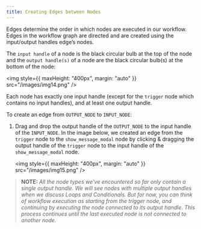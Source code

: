 ```yaml
---
title: Creating Edges between Nodes
---
```


Edges determine the order in which nodes are executed in our workflow. Edges in the workflow graph are directed and are created using the input/output handles edge’s nodes.

The `input handle` of a node is the black circular bulb at the top of the node and the `output handle(s)` of a node are the black circular bulb(s) at the bottom of the node:

<img style={{ maxHeight: "400px", margin: "auto" }} src="/images/img14.png" />

Each node has exactly one input handle (except for the `trigger` node which contains
no input handles), and at least one output handle.

To create an edge from `OUTPUT_NODE` to `INPUT_NODE`:

1. Drag and drop the output handle of the `OUTPUT_NODE` to the input handle of the `INPUT_NODE`. In the image below, we created an edge from the `trigger` node to the `show_message_modal` node by clicking & dragging the output handle of the `trigger` node to the input handle of the `show_message_modal` node.

   <img
     style={{ maxHeight: "400px", margin: "auto" }}
     src="/images/img15.png"
   />

> **NOTE:** _All the node types we’ve encountered so far only contain a single output handle. We will see nodes with multiple output handles when we discuss Loops and Conditionals. But for now, you can think of workflow execution as starting from the trigger node, and continuing by executing the node connected to its output handle. This process continues until the last executed node is not connected to another node._
